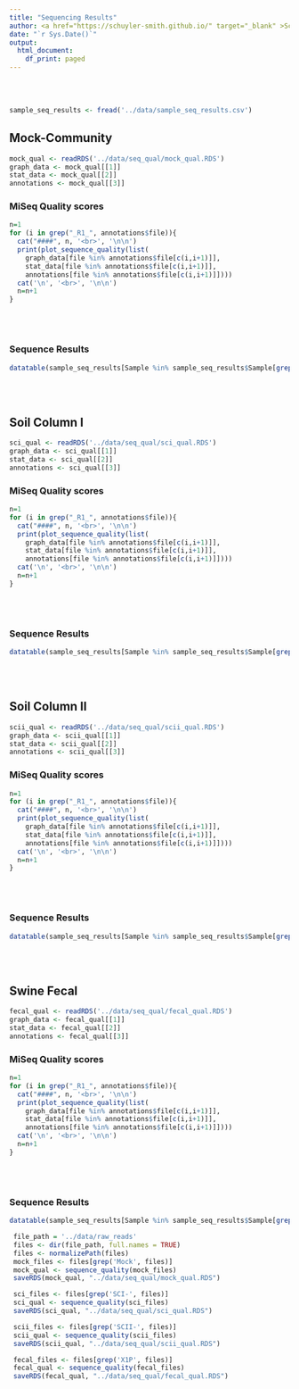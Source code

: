 ---
title: "Sequencing Results"
author: <a href="https://schuyler-smith.github.io/" target="_blank" >Schuyler D. Smith</a>
date: "`r Sys.Date()`"
output:
  html_document:
    df_print: paged
---
<br>
<br>

```{r setup, message=FALSE, warning=FALSE, echo=FALSE}
sample_seq_results <- fread('../data/sample_seq_results.csv')
```


## Mock-Community {.tabset .tabset-pills}
```{r mock, message=FALSE, warning=FALSE, echo=FALSE}
mock_qual <- readRDS('../data/seq_qual/mock_qual.RDS')
graph_data <- mock_qual[[1]]
stat_data <- mock_qual[[2]]
annotations <- mock_qual[[3]]
```

### MiSeq Quality scores {.tabset .tabset-pills}
```{r, mock_qual, results='asis', echo=FALSE, fig.width=12, fig.height=5, cache=TRUE}
n=1
for (i in grep("_R1_", annotations$file)){
  cat("####", n, '<br>', '\n\n')
  print(plot_sequence_quality(list(
  	graph_data[file %in% annotations$file[c(i,i+1)]],
  	stat_data[file %in% annotations$file[c(i,i+1)]],
  	annotations[file %in% annotations$file[c(i,i+1)]])))
  cat('\n', '<br>', '\n\n')
  n=n+1
}

```
<br>
<br>

### Sequence Results
```{r mock_res, message=FALSE, warning=FALSE, echo=FALSE}
datatable(sample_seq_results[Sample %in% sample_seq_results$Sample[grep('Mock', sample_seq_results$Sample)]])
```
<br>
<br>


## Soil Column I {.tabset .tabset-pills}
```{r sci, message=FALSE, warning=FALSE, echo=FALSE}
sci_qual <- readRDS('../data/seq_qual/sci_qual.RDS')
graph_data <- sci_qual[[1]]
stat_data <- sci_qual[[2]]
annotations <- sci_qual[[3]]
```

### MiSeq Quality scores {.tabset .tabset-pills}
```{r, sci_qual, results='asis', echo=FALSE, fig.width=12, fig.height=5, cache=TRUE}
n=1
for (i in grep("_R1_", annotations$file)){
  cat("####", n, '<br>', '\n\n')
  print(plot_sequence_quality(list(
  	graph_data[file %in% annotations$file[c(i,i+1)]],
  	stat_data[file %in% annotations$file[c(i,i+1)]],
  	annotations[file %in% annotations$file[c(i,i+1)]])))
  cat('\n', '<br>', '\n\n')
  n=n+1
}

```
<br>
<br>

### Sequence Results
```{r sci_res, message=FALSE, warning=FALSE, echo=FALSE}
datatable(sample_seq_results[Sample %in% sample_seq_results$Sample[grep('SCI_', sample_seq_results$Sample)]])
```
<br>
<br>


## Soil Column II {.tabset .tabset-pills}
```{r scii, message=FALSE, warning=FALSE, echo=FALSE}
scii_qual <- readRDS('../data/seq_qual/scii_qual.RDS')
graph_data <- scii_qual[[1]]
stat_data <- scii_qual[[2]]
annotations <- scii_qual[[3]]
```

### MiSeq Quality scores {.tabset .tabset-pills}
```{r, scii_qual, results='asis', echo=FALSE, fig.width=12, fig.height=5, cache=TRUE}
n=1
for (i in grep("_R1_", annotations$file)){
  cat("####", n, '<br>', '\n\n')
  print(plot_sequence_quality(list(
  	graph_data[file %in% annotations$file[c(i,i+1)]],
  	stat_data[file %in% annotations$file[c(i,i+1)]],
  	annotations[file %in% annotations$file[c(i,i+1)]])))
  cat('\n', '<br>', '\n\n')
  n=n+1
}

```
<br>
<br>

### Sequence Results
```{r scii_res, message=FALSE, warning=FALSE, echo=FALSE}
datatable(sample_seq_results[Sample %in% sample_seq_results$Sample[grep('SCII_', sample_seq_results$Sample)]])
```
<br>
<br>


## Swine Fecal {.tabset .tabset-pills}
```{r fecal, message=FALSE, warning=FALSE, echo=FALSE}
fecal_qual <- readRDS('../data/seq_qual/fecal_qual.RDS')
graph_data <- fecal_qual[[1]]
stat_data <- fecal_qual[[2]]
annotations <- fecal_qual[[3]]
```

### MiSeq Quality scores {.tabset .tabset-pills}
```{r, fecal_qual, results='asis', echo=FALSE, fig.width=12, fig.height=5, cache=TRUE}
n=1
for (i in grep("_R1_", annotations$file)){
  cat("####", n, '<br>', '\n\n')
  print(plot_sequence_quality(list(
  	graph_data[file %in% annotations$file[c(i,i+1)]],
  	stat_data[file %in% annotations$file[c(i,i+1)]],
  	annotations[file %in% annotations$file[c(i,i+1)]])))
  cat('\n', '<br>', '\n\n')
  n=n+1
}

```
<br>
<br>

### Sequence Results
```{r fecal_res, message=FALSE, warning=FALSE, echo=FALSE}
datatable(sample_seq_results[Sample %in% sample_seq_results$Sample[grep('X1P', sample_seq_results$Sample)]])
```


```{r, setup_seq_quals, echo=FALSE, eval=FALSE}
 file_path = '../data/raw_reads'
 files <- dir(file_path, full.names = TRUE)
 files <- normalizePath(files)
 mock_files <- files[grep('Mock', files)]
 mock_qual <- sequence_quality(mock_files)
 saveRDS(mock_qual, "../data/seq_qual/mock_qual.RDS")

 sci_files <- files[grep('SCI-', files)]
 sci_qual <- sequence_quality(sci_files)
 saveRDS(sci_qual, "../data/seq_qual/sci_qual.RDS")

 scii_files <- files[grep('SCII-', files)]
 scii_qual <- sequence_quality(scii_files)
 saveRDS(scii_qual, "../data/seq_qual/scii_qual.RDS")

 fecal_files <- files[grep('X1P', files)]
 fecal_qual <- sequence_quality(fecal_files)
 saveRDS(fecal_qual, "../data/seq_qual/fecal_qual.RDS")
```